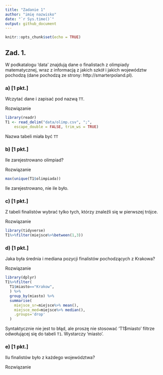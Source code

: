 ```yaml
---
title: "Zadanie 1"
author: "imię nazwisko"
date: "`r Sys.time()`"
output: github_document
---
```






```r
knitr::opts_chunk$set(echo = TRUE)
```



## Zad. 1.
W podkatalogu 'data' znajdują dane o finalistach z olimpiady matematycznej, wraz z informacją z jakich szkół i jakich województw pochodzą (dane pochodzą ze strony: http://smarterpoland.pl).

### a) [1 pkt.]
Wczytać dane i zapisać pod nazwą `TT`.

<div class='rozwiazanie'> Rozwiązanie</div>
<!-- start rozwiązanie -->
```r
library(readr)
T1 <- read_delim("data/olimp.csv", ";", 
    escape_double = FALSE, trim_ws = TRUE)
```
<!-- koniec rozwiązanie -->
<div class='punkty' pkt='0.9' pktdod=''>Nazwa tabeli miała być `TT`</div>


### b) [1 pkt.]
Ile zarejestrowano olimpiad?

<div class='rozwiazanie'> Rozwiązanie</div>
<!-- start rozwiązanie -->
```r
max(unique(T1$olimpiada))

```
<!-- koniec rozwiązanie -->
<div class='punkty' pkt='0' pktdod=''>Ile zarejestrowano, nie ile było.</div>


### c) [1 pkt.]
Z tabeli finalistów wybrać tylko tych, którzy znaleźli się w pierwszej trójce.

<div class='rozwiazanie'> Rozwiązanie</div>
<!-- start rozwiązanie -->
```r
library(tidyverse)
T1%>%filter(miejsce%>%between(1,3))

```
<!-- koniec rozwiązanie -->
<div class='punkty' pkt='1' pktdod=''> </div>

### d) [1 pkt.]
Jaka była średnia i mediana pozycji finalistów pochodzących z Krakowa?

<div class='rozwiazanie'> Rozwiązanie</div>
<!-- start rozwiązanie -->
```r
library(dplyr)
T1%>%filter(
  T1$miasto=="Krakow",
  ) %>%
  group_by(miasto) %>%
  summarise(
    miejsce_sr=miejsce%>% mean(),
    miejsce_med=miejsce%>% median(),
    .groups='drop'
  )

```
<!-- koniec rozwiązanie -->
<div class='punkty' pkt='0.9' pktdod=''>Syntaktycznie nie jest to błąd, ale proszę nie stosować 'T1$miasto' filtrze odwołującej się do tabeli `T1`. Wystarczy 'miasto'.</div>


### e) [1 pkt.]
Ilu finalistów było z każdego województwa?

<div class='rozwiazanie'> Rozwiązanie</div>
<!-- start rozwiązanie -->
```r

```
<!-- koniec rozwiązanie -->
<div class='punkty' pkt='0' pktdod=''> </div>

